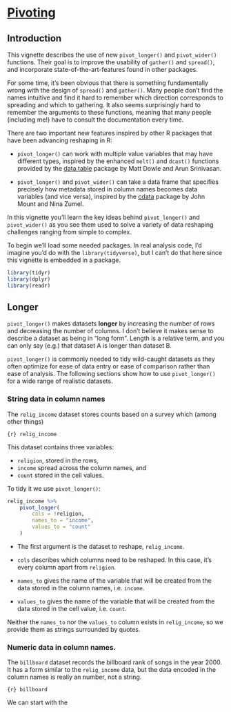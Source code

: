 # [Pivoting](https://tidyr.tidyverse.org/articles/pivot.html)

## Introduction 

This vignette describes the use of new `pivot_longer()` and `pivot_wider()` functions. Their goal is to improve the usability of `gather()` and `spread()`, and incorporate state-of-the-art-features found in other packages.

For some time, it's been obvious that there is something fundamentally wrong with the design of `spread()` and `gather()`. Many people don't find the names intuitive and find it hard to remember which direction corresponds to spreading and which to gathering. It also seems surprisingly hard to remember the arguments to these functions, meaning that many people (including me!) have to consult the documentation every time.

There are two important new features inspired by other R packages that have been advancing reshaping in R:

* `pivot_longer()` can work with multiple value variables that may have different types, inspired by the enhanced `melt()` and `dcast()` functions provided by the [data.table](https://github.com/Rdatatable/data.table/wiki) package by Matt Dowle and Arun Srinivasan.

* `pivot_longer()` and `pivot_wider()` can take a data frame that specifies precisely how metadata stored in column names becomes data variables (and vice versa), inspired by the [cdata](https://winvector.github.io/cdata/) package by John Mount and Nina Zumel.

In this vignette you'll learn the key ideas behind `pivot_longer()` and `pivot_wider()` as you see them used to solve a variety of data reshaping challenges ranging from simple to complex.

To begin we'll load some needed packages. In real analysis code, I'd imagine you'd do with the `library(tidyverse)`, but I can't do that here since this vignette is embedded in a package.

```r
library(tidyr)
library(dplyr)
library(readr)
```

## Longer
`pivot_longer()` makes datasets **longer** by increasing the number of rows and decreasing the number of columns. I don't believe it makes sense to describe a dataset as being in "long form". Length is a relative term, and you can only say (e.g.) that dataset A is longer than dataset B.

`pivot_longer()` is commonly needed to tidy wild-caught datasets as they often optimize for ease of data entry or ease of comparison rather than ease of analysis. The following sections show how to use `pivot_longer()` for a wide range of realistic datasets.

### String data in column names
The `relig_income` dataset stores counts based on a survey which (among other things) 

```{r} relig_income```

This dataset contains three variables:

* `religion`, stored in the rows,
* `income` spread across the column names, and
* `count` stored in the cell values.

To tidy it we use `pivot_longer()`:

```r
relig_income %>%
    pivot_longer(
        cols = !religion,
        names_to = "income",
        values_to = "count"
    )
```

* The first argument is the dataset to reshape, `relig_income`.

* `cols` describes which columns need to be reshaped. In this case, it's every column apart from `religion`.

* `names_to` gives the name of the variable that will be created from the data stored in the column names, i.e. `income`.

* `values_to` gives the name of the variable that will be created from the data stored in the cell value, i.e. `count`.

Neither the `names_to` nor the `values_to` column exists in `relig_income`, so we provide them as strings surrounded by quotes.

### Numeric data in column names.

The `billboard` dataset records the billboard rank of songs in the year 2000. It has a form similar to the `relig_income` data, but the data encoded in the column names is really an number, not a string.

```{r} billboard```

We can start with the 